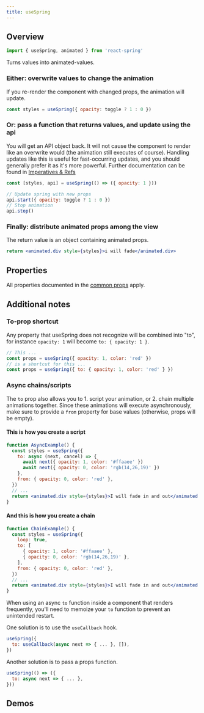 ```yaml
---
title: useSpring
---
```


## Overview

```js
import { useSpring, animated } from 'react-spring'
```

Turns values into animated-values.

### Either: overwrite values to change the animation

If you re-render the component with changed props, the animation will update.

```jsx
const styles = useSpring({ opacity: toggle ? 1 : 0 })
```

### Or: pass a function that returns values, and update using the api

You will get an API object back. It will not cause the component to render like an overwrite would (the animation still executes of course). Handling updates like this is useful for fast-occurring updates, and you should generally prefer it as it's more powerful. Further documentation can be found in [Imperatives & Refs](http://localhost:3000/common/imperatives-and-refs#api-methods)

```jsx
const [styles, api] = useSpring(() => ({ opacity: 1 }))

// Update spring with new props
api.start({ opacity: toggle ? 1 : 0 })
// Stop animation
api.stop()
```

### Finally: distribute animated props among the view

The return value is an object containing animated props.

```jsx
return <animated.div style={styles}>i will fade</animated.div>
```

## Properties

All properties documented in the [common props](/common/props) apply.

## Additional notes

### To-prop shortcut

Any property that useSpring does not recognize will be combined into "to", for instance `opacity: 1` will become `to: { opacity: 1 }`.

```jsx
// This ...
const props = useSpring({ opacity: 1, color: 'red' })
// is a shortcut for this ...
const props = useSpring({ to: { opacity: 1, color: 'red' } })
```

### Async chains/scripts

The `to` prop also allows you to 1. script your animation, or 2. chain multiple animations together. Since these animations will execute asynchronously, make sure to provide a `from` property for base values (otherwise, props will be empty).

#### This is how you create a script

```jsx
function AsyncExample() {
  const styles = useSpring({
    to: async (next, cancel) => {
      await next({ opacity: 1, color: '#ffaaee' })
      await next({ opacity: 0, color: 'rgb(14,26,19)' })
    },
    from: { opacity: 0, color: 'red' },
  })
  // ...
  return <animated.div style={styles}>I will fade in and out</animated.div>
}
```

#### And this is how you create a chain

```jsx render=true edit=true
function ChainExample() {
  const styles = useSpring({
    loop: true,
    to: [
      { opacity: 1, color: '#ffaaee' },
      { opacity: 0, color: 'rgb(14,26,19)' },
    ],
    from: { opacity: 0, color: 'red' },
  })
  // ...
  return <animated.div style={styles}>I will fade in and out</animated.div>
}
```

When using an async `to` function inside a component that renders frequently,
you'll need to memoize your `to` function to prevent an unintended restart.

One solution is to use the `useCallback` hook.

```jsx
useSpring({
  to: useCallback(async next => { ... }, []),
})
```

Another solution is to pass a props function.

```jsx
useSpring(() => ({
  to: async next => { ... },
}))
```

## Demos

<DemoGrid>
  <Demo
    title="Animating Auto"
    url="github/pmndrs/react-spring/tree/master/demo/src/sandboxes/animating-auto"
  ></Demo>
  <Demo title="Card" url="github/pmndrs/react-spring/tree/master/demo/src/sandboxes/card"></Demo>
  <Demo
    title="CSS Keyframes"
    url="github/pmndrs/react-spring/tree/master/demo/src/sandboxes/css-keyframes"
  ></Demo>
  <Demo
    title="Flip Card"
    url="github/pmndrs/react-spring/tree/master/demo/src/sandboxes/flip-card"
  ></Demo>
  <Demo title="Slide" url="github/pmndrs/react-spring/tree/master/demo/src/sandboxes/slide"></Demo>
  <Demo
    url="github/pmndrs/react-spring/tree/master/demo/src/sandboxes/svg-filter"
    title="SVG Filter"
  ></Demo>
  <Demo title="Tree" url="github/pmndrs/react-spring/tree/master/demo/src/sandboxes/tree"></Demo>
</DemoGrid>
